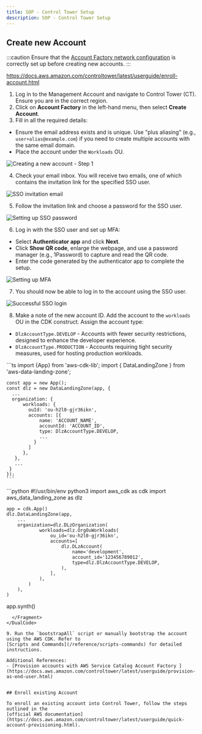 ```yaml
---
title: SOP - Control Tower Setup
description: SOP - Control Tower Setup
---
```


## Create new Account

:::caution
Ensure that the [Account Factory network configuration](sop-initial-control-tower-setup#configure-account-factory)
is correctly set up before creating new accounts.
:::

https://docs.aws.amazon.com/controltower/latest/userguide/enroll-account.html

1. Log in to the Management Account and navigate to Control Tower (CT). Ensure you are in the correct region.
2. Click on **Account Factory** in the left-hand menu, then select **Create Account**.
3. Fill in all the required details:
- Ensure the email address exists and is unique. Use "plus aliasing" (e.g., `user+alias@example.com`) if you need
to create multiple accounts with the same email domain.
- Place the account under the `Workloads` OU.

![Creating a new account - Step 1](imgs/aws_new_account_1.png)

4. Check your email inbox. You will receive two emails, one of which contains the invitation link for the specified
SSO user.

![SSO invitation email](imgs/aws_new_account_2.png)

5. Follow the invitation link and choose a password for the SSO user.

![Setting up SSO password](imgs/aws_new_account_3.png)

6. Log in with the SSO user and set up MFA:
- Select **Authenticator app** and click **Next**.
- Click **Show QR code**, enlarge the webpage, and use a password manager (e.g., 1Password) to capture and read the QR code.
- Enter the code generated by the authenticator app to complete the setup.

![Setting up MFA](imgs/aws_new_account_4.png)

7. You should now be able to log in to the account using the SSO user.

![Successful SSO login](imgs/aws_new_account_5.png)

8. Make a note of the new account ID. Add the account to the `workloads` OU in the CDK construct. Assign the account type:
- `DlzAccountType.DEVELOP` - Accounts with fewer security restrictions, designed to enhance the developer experience.
- `DlzAccountType.PRODUCTION` - Accounts requiring tight security measures, used for hosting production workloads.

<DualCode>
  <Fragment slot="ts">
    ```ts
    import {App} from 'aws-cdk-lib';
    import { DataLandingZone } from 'aws-data-landing-zone';

    const app = new App();
    const dlz = new DataLandingZone(app, {
      ...
      organization: {
          workloads: {
            ouId: 'ou-h2l0-gjr36ikn',
            accounts: [{
                name: 'ACCOUNT_NAME',
                accountId: 'ACCOUNT_ID',
                type: DlzAccountType.DEVELOP,
                ...
              }
            ]
          },
       },
       ...
     }
    });
    ```

  </Fragment>
  <Fragment slot="python">
    ```python
    #!/usr/bin/env python3
    import aws_cdk as cdk
    import aws_data_landing_zone as dlz

    app = cdk.App()
    dlz.DataLandingZone(app,
        ...
        organization=dlz.DLzOrganization(
                workloads=dlz.OrgOuWorkloads(
                    ou_id='ou-h2l0-gjr36ikn',
                    accounts=[
                        dlz.DLzAccount(
                            name='development',
                            account_id='123456789012',
                            type=dlz.DlzAccountType.DEVELOP,
                        ),
                    ],
                ),
            )
        ),
    )

app.synth()
````
  </Fragment>
</DualCode>

9. Run the `bootstrapAll` script or manually bootstrap the account using the AWS CDK. Refer to
[Scripts and Commands](/reference/scripts-commands) for detailed instructions.

Additional References:
- [Provision accounts with AWS Service Catalog Account Factory ](https://docs.aws.amazon.com/controltower/latest/userguide/provision-as-end-user.html)


## Enroll existing Account

To enroll an existing account into Control Tower, follow the steps outlined in the
[official AWS documentation](https://docs.aws.amazon.com/controltower/latest/userguide/quick-account-provisioning.html).